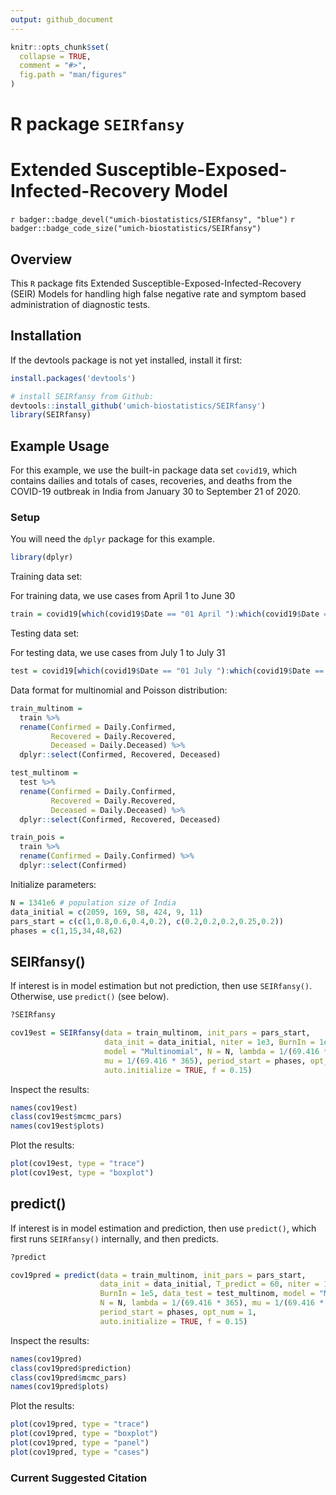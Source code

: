 ```yaml
---
output: github_document
---
```


<!-- README.md is generated from README.Rmd. Please edit that file -->

```r
knitr::opts_chunk$set(
  collapse = TRUE,
  comment = "#>",
  fig.path = "man/figures"
)
```

# R package `SEIRfansy`

# Extended Susceptible-Exposed-Infected-Recovery Model

`r badger::badge_devel("umich-biostatistics/SIERfansy", "blue")` `r badger::badge_code_size("umich-biostatistics/SEIRfansy")`

## Overview

This `R` package fits Extended Susceptible-Exposed-Infected-Recovery (SEIR) Models for handling high false negative rate and symptom based administration of diagnostic tests.

## Installation

If the devtools package is not yet installed, install it first:

```r
install.packages('devtools')
```

```r
# install SEIRfansy from Github:
devtools::install_github('umich-biostatistics/SEIRfansy') 
library(SEIRfansy)
```

## Example Usage

For this example, we use the built-in package data set `covid19`, which contains dailies and totals of cases, recoveries, and deaths from the COVID-19 outbreak in India from January 30 to September 21 of 2020.

### Setup

You will need the `dplyr` package for this example.

```r
library(dplyr)
```

Training data set:

For training data, we use cases from April 1 to June 30

```r
train = covid19[which(covid19$Date == "01 April "):which(covid19$Date == "30 June "),]
```

Testing data set:

For testing data, we use cases from July 1 to July 31

```r
test = covid19[which(covid19$Date == "01 July "):which(covid19$Date == "31 July "),]
```

Data format for multinomial and Poisson distribution:

```r
train_multinom = 
  train %>% 
  rename(Confirmed = Daily.Confirmed, 
         Recovered = Daily.Recovered,
         Deceased = Daily.Deceased) %>%
  dplyr::select(Confirmed, Recovered, Deceased)

test_multinom = 
  test %>% 
  rename(Confirmed = Daily.Confirmed, 
         Recovered = Daily.Recovered,
         Deceased = Daily.Deceased) %>%
  dplyr::select(Confirmed, Recovered, Deceased)

train_pois = 
  train %>% 
  rename(Confirmed = Daily.Confirmed) %>%
  dplyr::select(Confirmed)
```

Initialize parameters:

```r
N = 1341e6 # population size of India
data_initial = c(2059, 169, 58, 424, 9, 11)
pars_start = c(c(1,0.8,0.6,0.4,0.2), c(0.2,0.2,0.2,0.25,0.2))
phases = c(1,15,34,48,62)
```

## SEIRfansy()

If interest is in model estimation but not prediction, then use `SEIRfansy()`. Otherwise, use `predict()` (see below).

```r
?SEIRfansy
```

```r
cov19est = SEIRfansy(data = train_multinom, init_pars = pars_start, 
                     data_init = data_initial, niter = 1e3, BurnIn = 1e2, 
                     model = "Multinomial", N = N, lambda = 1/(69.416 * 365), 
                     mu = 1/(69.416 * 365), period_start = phases, opt_num = 1, 
                     auto.initialize = TRUE, f = 0.15)
```

Inspect the results:

```r
names(cov19est)
class(cov19est$mcmc_pars)
names(cov19est$plots)
```

Plot the results:

```r
plot(cov19est, type = "trace")
plot(cov19est, type = "boxplot")
```

## predict()

If interest is in model estimation and prediction, then use `predict()`, which first runs `SEIRfansy()` internally, and then predicts.

```r
?predict
```

```r
cov19pred = predict(data = train_multinom, init_pars = pars_start, 
                    data_init = data_initial, T_predict = 60, niter = 1e5, 
                    BurnIn = 1e5, data_test = test_multinom, model = "Multinomial", 
                    N = N, lambda = 1/(69.416 * 365), mu = 1/(69.416 * 365), 
                    period_start = phases, opt_num = 1, 
                    auto.initialize = TRUE, f = 0.15)
```

Inspect the results:

```r
names(cov19pred)
class(cov19pred$prediction)
class(cov19pred$mcmc_pars)
names(cov19pred$plots)
```

Plot the results:

```r
plot(cov19pred, type = "trace")
plot(cov19pred, type = "boxplot")
plot(cov19pred, type = "panel")
plot(cov19pred, type = "cases")
```

### Current Suggested Citation


